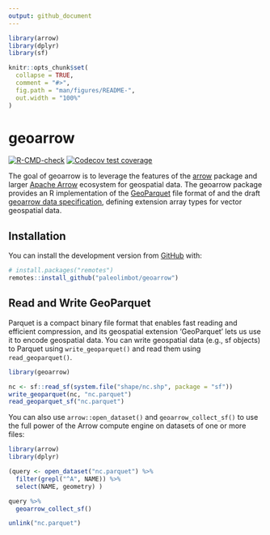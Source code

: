 ```yaml
---
output: github_document
---
```


<!-- README.md is generated from README.Rmd. Please edit that file -->

```r
library(arrow)
library(dplyr)
library(sf)

knitr::opts_chunk$set(
  collapse = TRUE,
  comment = "#>",
  fig.path = "man/figures/README-",
  out.width = "100%"
)
```

# geoarrow

<!-- badges: start -->
[![R-CMD-check](https://github.com/paleolimbot/geoarrow/workflows/R-CMD-check/badge.svg)](https://github.com/paleolimbot/geoarrow/actions)
[![Codecov test coverage](https://codecov.io/gh/paleolimbot/geoarrow/branch/master/graph/badge.svg)](https://codecov.io/gh/paleolimbot/geoarrow?branch=master)
<!-- badges: end -->

The goal of geoarrow is to leverage the features of the [arrow](https://arrow.apache.org/docs/r/) package and larger [Apache Arrow](https://arrow.apache.org/) ecosystem for geospatial data. The geoarrow package provides an R implementation of the [GeoParquet](https://github.com/opengeospatial/geoparquet) file format of and the draft [geoarrow data specification](https://github.com/geopandas/geo-arrow-spec), defining extension array types for vector geospatial data.

## Installation

You can install the development version from [GitHub](https://github.com/) with:

``` r
# install.packages("remotes")
remotes::install_github("paleolimbot/geoarrow")
```

## Read and Write GeoParquet

Parquet is a compact binary file format that enables fast reading and efficient compression, and its geospatial extension 'GeoParquet' lets us use it to encode geospatial data. You can write geospatial data (e.g., sf objects) to Parquet using `write_geoparquet()` and read them using `read_geoparquet()`.

```r
library(geoarrow)

nc <- sf::read_sf(system.file("shape/nc.shp", package = "sf"))
write_geoparquet(nc, "nc.parquet")
read_geoparquet_sf("nc.parquet")
```

You can also use `arrow::open_dataset()` and `geoarrow_collect_sf()` to use the full power of the Arrow compute engine on datasets of one or more files:

```r
library(arrow)
library(dplyr)

(query <- open_dataset("nc.parquet") %>%
  filter(grepl("^A", NAME)) %>%
  select(NAME, geometry) )

query %>%
  geoarrow_collect_sf()
```

```r
unlink("nc.parquet")
```
